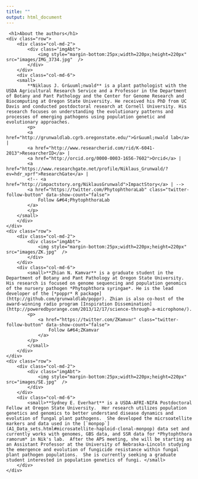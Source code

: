 ```yaml
---
title: ""
output: html_document
---
```

<!-- 
<TABLE Frame=void cellpadding="25" cellspacing = "25">
 <TR>
   <TD VALIGN=TOP><div style="width: 150px" ><img src="images/IMG_3734.jpg" height="400px" width="300px"/></div></TD>
   <TD VALIGN=TOP><small>**Niklaus J. Gr&uuml;nwald** is a plant pathologist with the USDA Agricultural Research Service and a Professor in the Department of Botany and Pant Pathology and the Center for Genome Research and Biocomputing at Oregon State University. He received his PhD from UC Davis and conducted postdoctoral research at Cornell University. His research focuses on understanding the evolutionary patterns and processes of emerging pathogens using population genetic and evolutionary approaches. 
<p><a href="http://grunwaldlab.cgrb.oregonstate.edu/">Gr&uuml;nwald lab</a> | <a href="http://www.researcherid.com/rid/K-6041-2013">ResearcherID</a> | <a href="http://orcid.org/0000-0003-1656-7602">Orcid</a> | <a href="https://www.researchgate.net/profile/Niklaus_Grunwald/?ev=hdr_xprf">ResearchGate</a> | <a href="http://impactstory.org/NiklausGrunwald">ImpactStory</a>
 |   <a href="https://twitter.com/PhytophthoraLab" class="twitter-follow-button" data-show-count="false">Follow @PhytophthoraLab</a>
<script>!function(d,s,id){var js,fjs=d.getElementsByTagName(s)[0],p=/^http:/.test(d.location)?'http':'https';if(!d.getElementById(id)){js=d.createElement(s);js.id=id;js.src=p+'://platform.twitter.com/widgets.js';fjs.parentNode.insertBefore(js,fjs);}}(document, 'script', 'twitter-wjs');</script></p>
</small></TD>
 </TR>
  <TR>
   <TD VALIGN=TOP><div style="width: 150px" ><img src="images/ZK.jpg" height="400px" width="300px"/></div></TD>
   <TD VALIGN=TOP><small>**Zhian N. Kamvar** is a graduate student in the Department of Botany and Pant Pathology at Oregon State University. His research is focused on genome sequencing and population genomics of the nursery pathogen *Phytophthora syringae*. He is the lead developer of the [*poppr* R package](http://github.com/grunwaldlab/poppr). Zhian is also co-host of the award-winning radio program [Inspiration Dissemination](http://poweredbyorange.com/2013/12/17/science-through-a-microphone/). </small></TD>
 </TR>
 <TR>
   <TD VALIGN=TOP><div style="width: 150px" ><img src="images/SydneyEverhart.JPG" height="400px" width="300px"/></div></TD>
   <TD VALIGN=TOP><small>**Sydney E. Everhart** is a USDA-AFRI-NIFA Postdoctoral Fellow at Oregon State University.  Her research utilizes population genetics and genomics to better understand disease dynamics and evolution of fungal plant pathogens.  She developed the micrsoatellite markers and data used in the [`monpop`](Data_sets.html#microsatellite-haploid-clonal-monpop) data set and currently works with genomes, GBS data, and SSR data for *Phytophthora ramorum* in Nik's lab.  After the APS meeting, she will be starting as an Assistant Professor at the University of Nebraska-Lincoln studying the emergence and evolution of fungicide resistance within fungal plant pathogen populations.  She is currently seeking a graduate student interested in population genetics of fungi. </small></TD>
 </TR>
</TABLE>
 -->


<script>
!function(d,s,id){var js,fjs=d.getElementsByTagName(s)[0],p=/^http:/.test(d.location)?'http':'https';if(!d.getElementById(id)){js=d.createElement(s);js.id=id;js.src=p+'://platform.twitter.com/widgets.js';fjs.parentNode.insertBefore(js,fjs);}}(document, 'script', 'twitter-wjs');
</script>

<div class="container">
     <h1>About the authors</h1>
    <div class="row">
        <div class="col-md-2">
            <div class="imgAbt">
                <img style="margin-bottom:25px;width=220px;height=220px" src="images/IMG_3734.jpg"  />
            </div>
        </div>
        <div class="col-md-6">
        <small>
            **Niklaus J. Gr&uuml;nwald** is a plant pathologist with the USDA Agricultural Research Service and a Professor in the Department of Botany and Pant Pathology and the Center for Genome Research and Biocomputing at Oregon State University. He received his PhD from UC Davis and conducted postdoctoral research at Cornell University. His research focuses on understanding the evolutionary patterns and processes of emerging pathogens using population genetic and evolutionary approaches. 
            <p>
            <a href="http://grunwaldlab.cgrb.oregonstate.edu/">Gr&uuml;nwald lab</a> | 
            <a href="http://www.researcherid.com/rid/K-6041-2013">ResearcherID</a> | 
            <a href="http://orcid.org/0000-0003-1656-7602">Orcid</a> | 
            <a href="https://www.researchgate.net/profile/Niklaus_Grunwald/?ev=hdr_xprf">ResearchGate</a> | 
            <!-- <a href="http://impactstory.org/NiklausGrunwald">ImpactStory</a> | -->
            <a href="https://twitter.com/PhytophthoraLab" class="twitter-follow-button" data-show-count="false">
                Follow &#64;PhytophthoraLab
            </a> 
            </p>
        </small>
        </div>
    </div>
    <div class="row">
        <div class="col-md-2">
            <div class="imgAbt">
                <img style="margin-bottom:25px;width=220px;height=220px" src="images/ZK.jpg"  />
            </div>
        </div>
        <div class="col-md-6">
            <small>**Zhian N. Kamvar** is a graduate student in the Department of Botany and Pant Pathology at Oregon State University. His research is focused on genome sequencing and population genomics of the nursery pathogen *Phytophthora syringae*. He is the lead developer of the [*poppr* R package](http://github.com/grunwaldlab/poppr). Zhian is also co-host of the award-winning radio program [Inspiration Dissemination](http://poweredbyorange.com/2013/12/17/science-through-a-microphone/). 
            <p>
                <a href="https://twitter.com/ZKamvar" class="twitter-follow-button" data-show-count="false">
                    Follow &#64;ZKamvar
                </a>
            </p>
            </small>
        </div>
    </div>
    <div class="row">
        <div class="col-md-2">
            <div class="imgAbt">
                <img style="margin-bottom:25px;width=220px;height=220px" src="images/SE.jpg"  />
            </div>
        </div>
        <div class="col-md-6">
            <small>**Sydney E. Everhart** is a USDA-AFRI-NIFA Postdoctoral Fellow at Oregon State University.  Her research utilizes population genetics and genomics to better understand disease dynamics and evolution of fungal plant pathogens.  She developed the micrsoatellite markers and data used in the [`monpop`](A1_Data_sets.html#microsatellite-haploid-clonal-monpop) data set and currently works with genomes, GBS data, and SSR data for *Phytophthora ramorum* in Nik's lab.  After the APS meeting, she will be starting as an Assistant Professor at the University of Nebraska-Lincoln studying the emergence and evolution of fungicide resistance within fungal plant pathogen populations.  She is currently seeking a graduate student interested in population genetics of fungi. </small>
        </div>
    </div>
</div>





